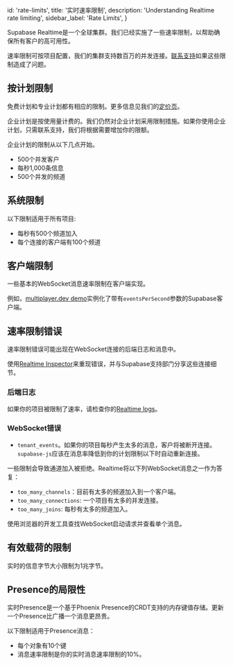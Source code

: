 
  id: 'rate-limits',
  title: '实时速率限制',
  description: 'Understanding Realtime rate limiting',
  sidebar_label: 'Rate Limits',
}

Supabase Realtime是一个全球集群。我们已经实施了一些速率限制，以帮助确保所有客户的高可用性。

速率限制可按项目配置，我们的集群支持数百万的并发连接。[联系支持](https://app.supabase.com/support/new)如果这些限制造成了问题。


## 按计划限制

免费计划和专业计划都有相应的限制。更多信息见我们的[定价页](https://supabase.com/pricing)。

企业计划是按使用量计费的。我们仍然对企业计划采用限制措施。如果你使用企业计划，只需联系支持，我们将根据需要增加你的限额。

企业计划的限制从以下几点开始。

- 500个并发客户
- 每秒1,000条信息
- 500个并发的频道


## 系统限制

以下限制适用于所有项目:

- 每秒有500个频道加入
- 每个连接的客户端有100个频道

## 客户端限制

一些基本的WebSocket消息速率限制在客户端实现。

例如，[multiplayer.dev demo](/docs/guides/realtime/quickstart#cursor-positions)实例化了带有`eventsPerSecond`参数的Supabase客户端。


## 速率限制错误

速率限制错误可能出现在WebSocket连接的后端日志和消息中。

<Admonition type="note">

使用[Realtime Inspector](https://realtime.supabase.com/inspector/new)来重现错误，并与Supabase支持部门分享这些连接细节。

</Admonition>

### 后端日志

如果你的项目被限制了速率，请检查你的[Realtime logs](https://app.supabase.com/project/_/database/realtime-logs)。

### WebSocket错误

- `tenant_events`。如果你的项目每秒产生太多的消息，客户将被断开连接。`supabase-js`应该在消息率降低到你的计划限制以下时自动重新连接。

一些限制会导致通道加入被拒绝。Realtime将以下列WebSocket消息之一作为答复：

- `too_many_channels`：目前有太多的频道加入到一个客户端。
- `too_many_connections`: 一个项目有太多的并发连接。
- `too_many_joins`: 每秒有太多的频道加入。

<Admonition type="note">

使用浏览器的开发工具查找WebSocket启动请求并查看单个消息。

</Admonition>

## 有效载荷的限制

实时的信息字节大小限制为1兆字节。

##  Presence的局限性

实时Presence是一个基于Phoenix Presence的CRDT支持的内存键值存储。更新一个Presence比广播一个消息更昂贵。

以下限制适用于Presence消息：

- 每个对象有10个键
- 消息速率限制是你的实时消息速率限制的10%。


